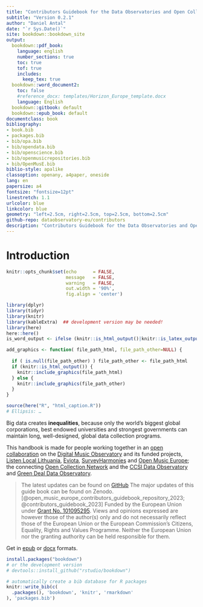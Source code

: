 ```yaml
---
title: "Contributors Guidebook for the Data Observatories and Open Collections"
subtitle: "Version 0.2.1"
author: "Daniel Antal"
date: "`r Sys.Date()`"
site: bookdown::bookdown_site
output:
  bookdown::pdf_book:
    language: english
    number_sections: true
    toc: true
    tof: true
    includes:
      keep_tex: true
  bookdown::word_document2:
    toc: false
    #reference_docx: templates/Horizon_Europe_template.docx
    language: English
  bookdown::gitbook: default
  bookdown::epub_book: default
documentclass: book
bibliography: 
- book.bib
- packages.bib
- bib/opa.bib
- bib/opendata.bib
- bib/openscience.bib
- bib/openmusicrepositories.bib
- bib/OpenMusE.bib
biblio-style: apalike
classoption: openany, a4paper, oneside
lang: en
papersize: a4
fontsize: "fontsize=12pt"
linestretch: 1.1
urlcolor: blue
linkcolor: blue
geometry: "left=2.5cm, right=2.5cm, top=2.5cm, bottom=2.5cm"
github-repo: dataobservatory-eu/contributors
description: "Contributors Guidebook for the Data Observatories and Open Collections."
---
```


# Introduction {.unnumbered}

```r
knitr::opts_chunk$set(echo      = FALSE, 
                      message   = FALSE, 
                      warning   = FALSE,
                      out.width = '90%', 
                      fig.align = 'center')

library(dplyr)
library(tidyr)
library(knitr)
library(kableExtra)  ## development version may be needed!
library(here)
here::here()
is_word_output <- ifelse (knitr::is_html_output()|knitr::is_latex_output(), FALSE, TRUE)
```


```r
add_graphics <- function( file_path_html, file_path_other=NULL) {
  
  if ( is.null(file_path_other) ) file_path_other <- file_path_html
  if (knitr::is_html_output()) {
    knitr::include_graphics(file_path_html) 
  } else {
    knitr::include_graphics(file_path_other) 
  }  
}

source(here("R", "html_caption.R"))
# Ellipsis: …


```

::: {.rmdnote data-latex="{note}"}
Big data creates **inequalities**, because only the world's biggest global corporations, best endowed universities and strongest governments can maintain long, well-designed, global data collection programs.
:::

This handbook is made for people working together in an [open collaboration](#open-collaboration) on the [Digital Music Observatory](https://music.dataobservatory.eu/) and its funded projects, [Listen Local Lithuania](https://lithuania.listen-local.net/), [Eviota](https://music.dataobservatory.eu/project/musiceviota/), [SurveyHarmonies](https://www.sinus-institut.de/en/sinus-institut/case-studies/surveyharmonies) and [Open Music Europe](https://music.dataobservatory.eu/project/openmusiceurope/); the connecting [Open Collection Network](https://www.opencollections.net/) and the [CCSI Data Observatory](https://ccsi.dataobservatory.eu/) and [Green Deal Data Observatory](https://greendeal.dataobservatory.eu/).

> The latest updates can be found on [GitHub](https://github.com/dataobservatory-eu/contributors/) The major updates of this guide book can be found on Zenodo. [@open_music_europe_contributors_guidebook_repository_2023; @contributors_guidebook_2023] Funded by the European Union under [Grant No. 101095295](https://cordis.europa.eu/project/id/101095295). Views and opinions expressed are however those of the author(s) only and do not necessarily reflect those of the European Union or the European Commission's Citizens, Equality, Rights and Values Programme. Neither the European Union nor the granting authority can be held responsible for them.

Get in [epub](https://contributors.dataobservatory.eu/observatory-contributors-handbook.epub) or [docx](https://contributors.dataobservatory.eu/observatory-contributors-handbook.docx) formats.

```r
install.packages("bookdown")
# or the development version
# devtools::install_github("rstudio/bookdown")
```

```r
# automatically create a bib database for R packages
knitr::write_bib(c(
  .packages(), 'bookdown', 'knitr', 'rmarkdown'
), 'packages.bib')
```

